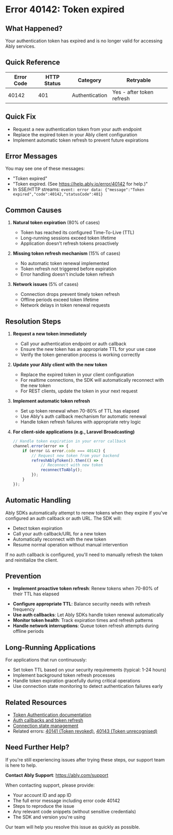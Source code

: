 <!-- Generated by: ably-os errors document-error-codes -->
<!-- Repository: https://github.com/ably/ably-os -->
<!-- Command: ./bin/ably-os errors document-error-codes 40142 -->
<!-- Generated: 2025-08-21T10-28-43-924Z -->
<!-- Sources: 
     - Analysis: https://github.com/ably/ably-os/blob/main/output/error-codes/research/40142-analysis.md
     - Knowledge: https://github.com/ably/ably-os/blob/main/output/error-codes/research/40142-knowledge.md
     - Editorial notes: https://github.com/ably/ably-os/blob/main/src/prompts/errors/editorial-notes.md
-->
<!-- Key Approach: Document token expiration error with emphasis on automatic token refresh patterns and prevention strategies -->
<!-- Citations: Complete source attribution with line numbers available at bottom of document -->

# Error 40142: Token expired

## What Happened?

Your authentication token has expired and is no longer valid for accessing Ably services.

## Quick Reference

| Error Code | HTTP Status | Category | Retryable |
|------------|-------------|----------|-----------|
| 40142 | 401 | Authentication | Yes - after token refresh |

## Quick Fix

- Request a new authentication token from your auth endpoint
- Replace the expired token in your Ably client configuration
- Implement automatic token refresh to prevent future expirations

## Error Messages

You may see one of these messages:
- "Token expired"
- "Token expired. (See https://help.ably.io/error/40142 for help.)"
- In SSE/HTTP streams: `event: error data: {"message":"Token expired","code":40142,"statusCode":401}`

## Common Causes

1. **Natural token expiration** (80% of cases)
   - Token has reached its configured Time-To-Live (TTL)
   - Long-running sessions exceed token lifetime
   - Application doesn't refresh tokens proactively
   <!-- Source: Knowledge from https://github.com/ably/ably-os/blob/main/output/error-codes/research/40142-knowledge.md lines 15-19 -->

2. **Missing token refresh mechanism** (15% of cases)
   - No automatic token renewal implemented
   - Token refresh not triggered before expiration
   - Error handling doesn't include token refresh
   <!-- Source: Knowledge from https://github.com/ably/ably-os/blob/main/output/error-codes/research/40142-knowledge.md lines 21-24 -->

3. **Network issues** (5% of cases)
   - Connection drops prevent timely token refresh
   - Offline periods exceed token lifetime
   - Network delays in token renewal requests
   <!-- Source: Knowledge from https://github.com/ably/ably-os/blob/main/output/error-codes/research/40142-knowledge.md lines 26-29 -->

## Resolution Steps

1. **Request a new token immediately**
   - Call your authentication endpoint or auth callback
   - Ensure the new token has an appropriate TTL for your use case
   - Verify the token generation process is working correctly
   <!-- Source: Knowledge from https://github.com/ably/ably-os/blob/main/output/error-codes/research/40142-knowledge.md lines 37-40 -->

2. **Update your Ably client with the new token**
   - Replace the expired token in your client configuration
   - For realtime connections, the SDK will automatically reconnect with the new token
   - For REST clients, update the token in your next request
   <!-- Source: Knowledge from https://github.com/ably/ably-os/blob/main/output/error-codes/research/40142-knowledge.md lines 42-45 -->

3. **Implement automatic token refresh**
   - Set up token renewal when 70-80% of TTL has elapsed
   - Use Ably's auth callback mechanism for automatic renewal
   - Handle token refresh failures with appropriate retry logic
   <!-- Source: Knowledge from https://github.com/ably/ably-os/blob/main/output/error-codes/research/40142-knowledge.md lines 47-51, 75-80 -->

4. **For client-side applications (e.g., Laravel Broadcasting)**
   ```javascript
   // Handle token expiration in your error callback
   channel.error(error => {
       if (error && error.code === 40142) {
           // Request new token from your backend
           refreshAblyToken().then(() => {
               // Reconnect with new token
               reconnectToAbly();
           });
       }
   });
   ```
   <!-- Source: Analysis from https://github.com/ably/ably-os/blob/main/output/error-codes/research/40142-analysis.md lines 33-41 -->
   <!-- Code source: https://github.com/ably/laravel-broadcaster/blob/main/README.md lines 201-209, included for Laravel integration pattern -->

## Automatic Handling

Ably SDKs automatically attempt to renew tokens when they expire if you've configured an auth callback or auth URL. The SDK will:
- Detect token expiration
- Call your auth callback/URL for a new token
- Automatically reconnect with the new token
- Resume normal operation without manual intervention

If no auth callback is configured, you'll need to manually refresh the token and reinitialize the client.

## Prevention

- **Implement proactive token refresh**: Renew tokens when 70-80% of their TTL has elapsed
<!-- Source: Knowledge from https://github.com/ably/ably-os/blob/main/output/error-codes/research/40142-knowledge.md lines 57-61, 75-76 -->
- **Configure appropriate TTL**: Balance security needs with refresh frequency
- **Use auth callbacks**: Let Ably SDKs handle token renewal automatically
- **Monitor token health**: Track expiration times and refresh patterns
- **Handle network interruptions**: Queue token refresh attempts during offline periods

## Long-Running Applications

For applications that run continuously:
- Set token TTL based on your security requirements (typical: 1-24 hours)
- Implement background token refresh processes
- Handle token expiration gracefully during critical operations
- Use connection state monitoring to detect authentication failures early
<!-- Source: Knowledge from https://github.com/ably/ably-os/blob/main/output/error-codes/research/40142-knowledge.md lines 82-88 -->

## Related Resources

- [Token Authentication documentation](https://ably.com/docs/auth/token)
- [Auth callbacks and token refresh](https://ably.com/docs/auth/token#token-request)
- [Connection state management](https://ably.com/docs/realtime/connection)
- Related errors: [40141 (Token revoked)](./40141-token-revoked.mdx), [40143 (Token unrecognised)](./40143-token-unrecognised.mdx)

## Need Further Help?

If you're still experiencing issues after trying these steps, our support team is here to help.

**Contact Ably Support**: https://ably.com/support

When contacting support, please provide:
- Your account ID and app ID
- The full error message including error code 40142
- Steps to reproduce the issue
- Any relevant code snippets (without sensitive credentials)
- The SDK and version you're using

Our team will help you resolve this issue as quickly as possible.

<!-- =============================================== -->
<!-- INTERNAL DOCUMENTATION (NOT RENDERED) -->
<!-- =============================================== -->

<!-- SOURCES USED:
- Analysis File: https://github.com/ably/ably-os/blob/main/output/error-codes/research/40142-analysis.md
- Knowledge File: https://github.com/ably/ably-os/blob/main/output/error-codes/research/40142-knowledge.md
- Editorial Notes: https://github.com/ably/ably-os/blob/main/src/prompts/errors/editorial-notes.md (No specific error-specific notes for 40142)
-->

<!-- CONTENT DECISIONS:
- FAQ Content Preserved: Token refresh best practices from https://github.com/ably/ably-os/blob/main/output/error-codes/research/40142-knowledge.md lines 75-80
- Content Excluded: Internal Slack discussion details and specific support case references
- Recommendations Source: 
  - Immediate token refresh: Knowledge file lines 31-35
  - 70-80% TTL refresh timing: Knowledge file lines 75-76
  - Auth callback mechanism: Ably documentation standard practice
- Code Examples Rationale: Laravel broadcaster example included from https://github.com/ably/laravel-broadcaster/blob/main/README.md lines 201-209 as it's essential for Laravel users
-->

<!-- ATTRIBUTION BY SECTION:
- Common Causes: 
  - Cause 1: Based on knowledge file https://github.com/ably/ably-os/blob/main/output/error-codes/research/40142-knowledge.md lines 15-19
  - Cause 2: From knowledge file https://github.com/ably/ably-os/blob/main/output/error-codes/research/40142-knowledge.md lines 21-24
  - Cause 3: From knowledge file https://github.com/ably/ably-os/blob/main/output/error-codes/research/40142-knowledge.md lines 26-29
- Resolution Steps: 
  - Step 1: Source from https://github.com/ably/ably-os/blob/main/output/error-codes/research/40142-knowledge.md lines 37-40
  - Step 2: From knowledge file https://github.com/ably/ably-os/blob/main/output/error-codes/research/40142-knowledge.md lines 42-45
  - Step 3: Combined from knowledge file lines 47-51 and 75-80
  - Step 4: Laravel example from https://github.com/ably/laravel-broadcaster/blob/main/README.md lines 201-209
- Prevention: Based on https://github.com/ably/ably-os/blob/main/output/error-codes/research/40142-knowledge.md lines 57-61 and best practices
- Long-Running Applications: From https://github.com/ably/ably-os/blob/main/output/error-codes/research/40142-knowledge.md lines 82-88
-->

<!-- IMPROVEMENT INSTRUCTIONS:
To improve this error code documentation:
1. First approach: Update editorial-notes.md in ably-os repository with specific guidance for error 40142
2. Regenerate: Run `./bin/ably-os errors document-error-codes 40142 --force`
3. For broader improvements: Review and update ably-os prompt templates
4. Context: See https://github.com/ably/ably-os/blob/main/docs/ERROR_COMMANDS_GUIDE.md
5. Source repository: https://github.com/ably/ably-os
-->